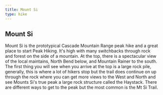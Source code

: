 ```yaml
---
title: Mount Si
type: hike
---
```



<SEO title="Mount Si" />

## Mount Si

Mount Si is the prototypical Cascade Mountain Range peak hike and a great place to start Peak Hiking.  It's high with many switchbacks through rock and forest on the side of a mountain.  At the top, there is a spectacular view of the local maintains, North Bend below, and Mountain Rainer to the south.  The first thing you will see when you arrive at the top is a large rock pile, generally, this is where a lot of hikers stop but the trail does continue on up through the rock where you can get more views to the West and North and see Mounts Si's true peak a large rock structure called the Haystack.  There are different ways to get to the peak but the most common is the Mt Si Trail.

<StaticImage src="../images/mountsi.png" alt="view from Mount Si"/>
